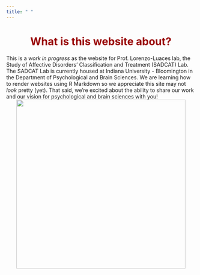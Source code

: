 ```yaml
---
title: " "
---
```


<center>
<h1 style="color:#990000">**What is this website about?**</h1>
</center>

This is a *work in progress* as the website for Prof. Lorenzo-Luaces lab, the Study of Affective Disorders' Classification and Treatment (SADCAT) Lab.  The SADCAT Lab is currently housed at Indiana University - Bloomington in the Department of Psychological and Brain Sciences. We are learning how to render websites using R Markdown so we appreciate this site may not *look* pretty (yet). That said, we're excited about the ability to share our work and our vision for psychological and brain sciences with you!
<center>
![ ](pictures/logo.png){height=450px width=450px}
</center>
